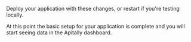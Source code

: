 Deploy your application with these changes, or restart if you're testing locally.

<Check>
  At this point the basic setup for your application is complete and you will start seeing data in the Apitally dashboard.
</Check>

